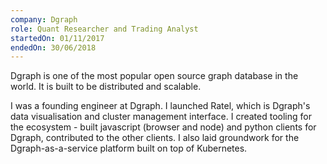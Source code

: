 ```yaml
---
company: Dgraph
role: Quant Researcher and Trading Analyst
startedOn: 01/11/2017
endedOn: 30/06/2018
---
```


Dgraph is one of the most popular open source graph database in the world. It is built to be
distributed and scalable.

I was a founding engineer at Dgraph. I launched Ratel, which is Dgraph's data visualisation and
cluster management interface. I created tooling for the ecosystem - built javascript (browser and
node) and python clients for Dgraph, contributed to the other clients. I also laid groundwork for
the Dgraph-as-a-service platform built on top of Kubernetes.
